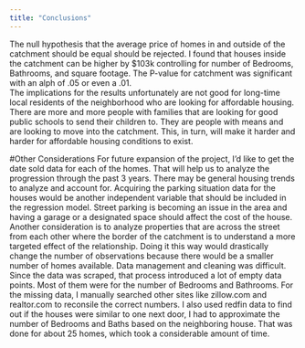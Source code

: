 ```yaml
---
title: "Conclusions"
---
```


The null hypothesis that the average price of homes in and outside of the catchment should be equal should be rejected.  I found that houses inside the catchment can be higher by $103k controlling for number of Bedrooms, Bathrooms, and square footage.  The P-value for catchment was significant with an alph of .05 or even a .01.  
The implications for the results unfortunately are not good for long-time local residents of the neighborhood who are looking for affordable housing.  There are more and more people with families that are looking for good public schools to send their children to.  They are people with means and are looking to move into the catchment.  This, in turn, will make it harder and harder for affordable housing conditions to exist. 




#Other Considerations 
For future expansion of the project, I'd like to get the date sold data for each of the homes.  That will help us to analyze the progression through the past 3 years.  There may be general housing trends to analyze and account for.  Acquiring the parking situation data for the houses would be another independent variable that should be included in the regression model.   Street parking is becoming an issue in the area and having a garage or a designated space should affect the cost of the house.  Another consideration is to analyze properties that are across the street from each other where the border of the catchment is to understand a more targeted effect of the relationship.  Doing it this way would drastically change the number of observations because there would be a smaller number of homes available.
Data management and cleaning was difficult.  Since the data was scraped, that process introduced a lot of empty data points.  Most of them were for the number of Bedrooms and Bathrooms.  For the missing data, I manually searched other sites like zillow.com and realtor.com to reconsile the correct numbers.  I also used redfin data to find out if the houses were similar to one next door, I had to approximate the number of Bedrooms and Baths based on the neighboring house.  That was done for about 25 homes, which took a considerable amount of time.  
